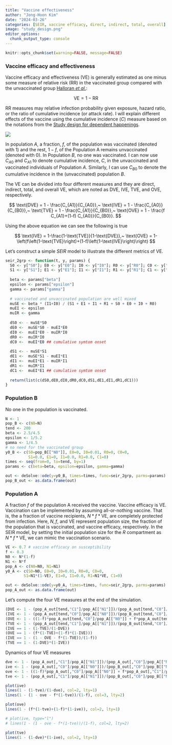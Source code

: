 ```yaml
---
title: "Vaccine effectiveness"
author: "Jong-Hoon Kim"
date: "2024-03-26"
categories: [SEIR, vaccine efficacy, direct, indirect, total, overall]
image: "study_design.png"
editor_options: 
  chunk_output_type: console
---
```


```r
knitr::opts_chunk$set(warning=FALSE, message=FALSE) 
```

### Vaccine efficacy and effectiveness

Vaccine efficacy and effectiveness (VE) is generally estimated as one minus some measure of relative risk (RR) in the vaccinated group compared with the unvaccinated group [Halloran *et al*.](https://pubmed.ncbi.nlm.nih.gov/10520474/):

$$
\text{VE} = 1 - \text{RR}
$$

RR measures may relative infection probability given exposure, hazard ratio, or the ratio of cumulative incidence (or attack rate). I will explain different effects of the vaccine using the cumulative incidence ($C$) measure based on the notations from the [Study design for dependent happenings](https://pubmed.ncbi.nlm.nih.gov/1742381/).

![](study_design.png)

In population $A$, a fraction, $f$, of the population was vaccinated (denoted with $1$) and the rest, $1-f$, of the Population A remains unvaccinated (denoted with $0$). In Population $B$, no one was vaccinated. I can now use $C_{A0}$ and $C_{A1}$ to denote cumulative incidence, $C$, in the unvaccinated and vaccinated individuals of Population $A$. Similarly, I can use $C_{B0}$ to denote the cumulative incidence in the (unvaccinated) population $B$.

The VE can be divided into four different measures and they are direct, indirect, total, and overall VE, which are noted as DVE, IVE, TVE, and OVE, respectively.

$$
\text{DVE} = 1 - \frac{C_{A1}}{C_{A0}},~
\text{IVE} = 1 - \frac{C_{A0}}{C_{B0}},~
\text{TVE} = 1 - \frac{C_{A1}}{C_{B0}},~
\text{OVE} = 1 - \frac{f C_{A1}+(1-f) C_{A0}}{C_{B0}}.
$$

Using the above equation we can see the following is true

$$
\text{IVE} = 1-\frac{1-\text{TVE}}{1-\text{DVE}},~ \text{OVE} = 1-\left(f\left(1-\text{TVE}\right)+(1-f)\left(1-\text{IVE}\right)\right)
$$

Let's construct a simple $SEIR$ model to illustrate the different metrics of VE.

```r
seir_2grp <- function(t, y, params) {
  S0 <- y["S0"]; E0 <- y["E0"]; I0 <- y["I0"]; R0 <- y["R0"]; C0 <- y["C0"]
  S1 <- y["S1"]; E1 <- y["E1"]; I1 <- y["I1"]; R1 <- y["R1"]; C1 <- y["C1"]
 
  beta <- params["beta"]
  epsilon <- params["epsilon"]
  gamma <- params["gamma"]
  
  # vaccinated and unvaccinated population are well mixed
  muSE <- beta * (I1+I0) / (S1 + E1 + I1 + R1 + S0 + E0 + I0 + R0)
  muEI <- epsilon
  muIR <- gamma
  
  dS0 <- - muSE*S0
  dE0 <-  muSE*S0 - muEI*E0
  dI0 <-  muEI*E0 - muIR*I0
  dR0 <-  muIR*I0
  dC0 <-  muEI*E0 ## cumulative symtom onset
  
  dS1 <- - muSE*S1
  dE1 <-  muSE*S1 - muEI*E1
  dI1 <-  muEI*E1 - muIR*I1
  dR1 <-  muIR*I1
  dC1 <-  muEI*E1 ## cumulative symtom onset
  
  return(list(c(dS0,dE0,dI0,dR0,dC0,dS1,dE1,dI1,dR1,dC1)))
}
```

### Population B

No one in the population is vaccinated.

```r
N <- 1
pop_B <- c(N0=N)
tend <- 200
beta <- 2.5/4.5
epsilon <- 1/5.2
gamma <- 1/4.5
# no need for the vaccinated group
y0_B <- c(S0=pop_B[["N0"]], E0=0, I0=0.01, R0=0, C0=0, 
          S1=0.0, E1=0, I1=0.0, R1=0.0, C1=0)
times <- seq(from=0, to=tend, by=1)
params <- c(beta=beta, epsilon=epsilon, gamma=gamma)

out <- deSolve::ode(y=y0_B, times=times, func=seir_2grp, parms=params)
pop_B_out <- as.data.frame(out) 
```

### Population A

A fraction $f$ of the population A received the vaccine. Vaccine efficacy is VE. Vaccination can be implemented by assuming all-or-nothing vaccine. That is, the a fraction of vaccine recipients, $N*f*\text{VE}$, are completely protected from infection. Here, $N, f$, and VE represent population size, the fraction of the population that is vaccinated, and vaccine efficacy, respectively. In the SEIR model, by setting the initial population size for the $R$ compartment as $N*f*\text{VE}$, we can mimic the vaccination scenario.

```r
VE <- 0.7 # vaccine efficacy on susceptibility
f <- 0.3
N0 <- N*(1-f)
N1 <- N*f
pop_A <- c(N0=N0, N1=N1)
y0_A <- c(S0=N0, E0=0, I0=0.01, R0=0, C0=0, 
        S1=N1*(1-VE), E1=0, I1=0.0, R1=N1*VE, C1=0)

out <- deSolve::ode(y=y0_A, times=times, func=seir_2grp, parms=params)
pop_A_out <- as.data.frame(out)
```

Let's compute the four VE measures at the end of the simulation.

```r
(DVE <- 1 - (pop_A_out[tend,"C1"]/pop_A[["N1"]])/(pop_A_out[tend,"C0"]/pop_A[["N0"]]))
(IVE <- 1 - (pop_A_out[tend,"C0"]/pop_A[["N0"]])/(pop_B_out[tend,"C0"]/pop_B[["N0"]]))
(OVE <- 1 - ((1-f)*pop_A_out[tend,"C0"]/pop_A[["N0"]] + f*pop_A_out[tend,"C1"]/pop_A[["N1"]])/ (pop_B_out[tend,"C0"]/pop_B[["N0"]]))
(TVE <- 1 - (pop_A_out[tend,"C1"]/pop_A[["N1"]])/(pop_B_out[tend,"C0"]/pop_B[["N0"]]))
(IVE == 1 - (1-TVE)/(1-DVE))
(OVE == 1 - (f*(1-TVE)+(1-f)*(1-IVE)))
(IVE == 1 - (1 - OVE - f*(1-TVE))/(1-f))
(TVE == 1 - (1-DVE)*(1-IVE))
```

Dynamics of four VE measures
```r
dve <- 1 - (pop_A_out[,"C1"]/pop_A[["N1"]])/(pop_A_out[,"C0"]/pop_A[["N0"]])
ive <- 1 - (pop_A_out[,"C0"]/pop_A[["N0"]])/(pop_B_out[,"C0"]/pop_B[["N0"]])
ove <- 1 - ((1-f)*pop_A_out[,"C0"]/pop_A[["N0"]] + f*pop_A_out[,"C1"]/pop_A[["N1"]])/ (pop_B_out[,"C0"]/pop_B[["N0"]])
tve <- 1 - (pop_A_out[,"C1"]/pop_A[["N1"]])/(pop_B_out[,"C0"]/pop_B[["N0"]])

plot(ive)
lines(1 - (1-tve)/(1-dve), col=2, lty=1)
lines(1 - (1 - ove - f*(1-tve))/(1-f), col=3, lty=2)

plot(ove)
lines(1 - (f*(1-tve)+(1-f)*(1-ive)), col=2, lty=1)

# plot(ive, type="l")
# lines(1 - (1 - ove - f*(1-tve))/(1-f), col=2, lty=2)

plot(tve)
lines(1 - (1-dve)*(1-ive), col=2, lty=1)
```
